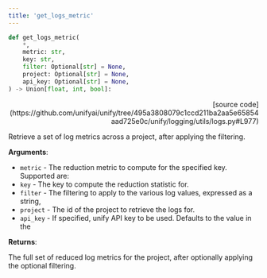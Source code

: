 ```yaml
---
title: 'get_logs_metric'
---
```


```python
def get_logs_metric(
    *,
    metric: str,
    key: str,
    filter: Optional[str] = None,
    project: Optional[str] = None,
    api_key: Optional[str] = None,
) -> Union[float, int, bool]:
```

<p align="right">[source code](https://github.com/unifyai/unify/tree/495a3808079c1ccd211ba2aa5e65854aad725e0c/unify/logging/utils/logs.py#L977)</p>

Retrieve a set of log metrics across a project, after applying the filtering.

**Arguments**:

- `metric` - The reduction metric to compute for the specified key. Supported are:
- `key` - The key to compute the reduction statistic for.
- `filter` - The filtering to apply to the various log values, expressed as a string,
- `project` - The id of the project to retrieve the logs for.
- `api_key` - If specified, unify API key to be used. Defaults to the value in the



**Returns**:

The full set of reduced log metrics for the project, after optionally applying
the optional filtering.